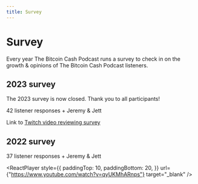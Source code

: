 ```yaml
---
title: Survey
---
```



# Survey

Every year The Bitcoin Cash Podcast runs a survey to check in on the growth & opinions of The Bitcoin Cash Podcast listeners.

## 2023 survey

The 2023 survey is now closed. Thank you to all participants!

42 listener responses + Jeremy & Jett

Link to [Twitch video reviewing survey](https://www.twitch.tv/videos/1921101236)

## 2022 survey

37 listener responses + Jeremy & Jett

<ReactPlayer
  style={{
    paddingTop: 10,
    paddingBottom: 20,
  }}
  url={"https://www.youtube.com/watch?v=qyUKMhARnps"}
  target="_blank"
/>
